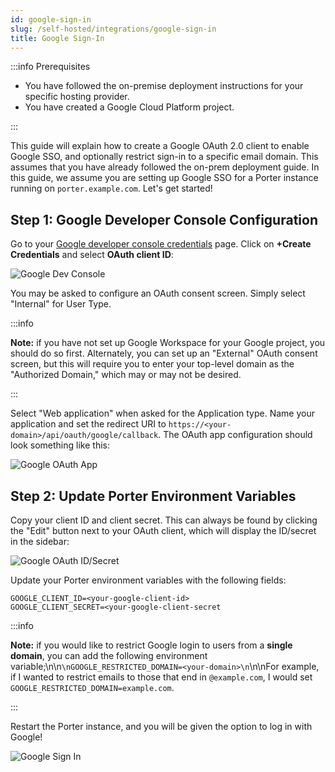 ```yaml
---
id: google-sign-in
slug: /self-hosted/integrations/google-sign-in
title: Google Sign-In
---
```


:::info Prerequisites

- You have followed the on-premise deployment instructions for your specific hosting provider.
- You have created a Google Cloud Platform project.

:::

This guide will explain how to create a Google OAuth 2.0 client to enable Google SSO, and optionally restrict sign-in to a specific email domain. This assumes that you have already followed the on-prem deployment guide. In this guide, we assume you are setting up Google SSO for a Porter instance running on `porter.example.com`. Let's get started!

## Step 1: Google Developer Console Configuration

Go to your [Google developer console credentials](https://console.cloud.google.com/apis/credentials) page. Click on **+Create Credentials** and select **OAuth client ID**:

![Google Dev Console](https://imagedelivery.net/l4LYM_vOYKe7O1NCT_Nc_g/ca5424c7-ad11-48cd-5e63-fd6ad3a87c00/large "Google Dev Console")

You may be asked to configure an OAuth consent screen. Simply select "Internal" for User Type.

:::info

**Note:** if you have not set up Google Workspace for your Google project, you should do so first. Alternately, you can set up an \"External\" OAuth consent screen, but this will require you to enter your top-level domain as the \"Authorized Domain,\" which may or may not be desired.

:::

Select "Web application" when asked for the Application type. Name your application and set the redirect URI to `https://<your-domain>/api/oauth/google/callback`. The OAuth app configuration should look something like this:

![Google OAuth App](https://imagedelivery.net/l4LYM_vOYKe7O1NCT_Nc_g/4153a8e7-60e7-47fb-c817-53ddaf2fae00/large "Google OAuth App")

## Step 2: Update Porter Environment Variables

Copy your client ID and client secret. This can always be found by clicking the "Edit" button next to your OAuth client, which will display the ID/secret in the sidebar:

![Google OAuth ID/Secret](https://imagedelivery.net/l4LYM_vOYKe7O1NCT_Nc_g/3e8b85ff-c016-4ec0-7ead-5b8d03a2e200/large "Google OAuth ID/Secret")

Update your Porter environment variables with the following fields:

```
GOOGLE_CLIENT_ID=<your-google-client-id>
GOOGLE_CLIENT_SECRET=<your-google-client-secret
```

:::info

**Note:** if you would like to restrict Google login to users from a **single domain**, you can add the following environment variable;\n\n`\nGOOGLE_RESTRICTED_DOMAIN=<your-domain>\n`\n\nFor example, if I wanted to restrict emails to those that end in `@example.com`, I would set `GOOGLE_RESTRICTED_DOMAIN=example.com`.

:::

Restart the Porter instance, and you will be given the option to log in with Google!

![Google Sign In](https://imagedelivery.net/l4LYM_vOYKe7O1NCT_Nc_g/4fc3c94a-3be8-43d5-172e-24479db4aa00/large "Google Sign In")
